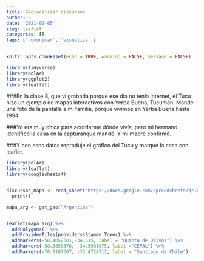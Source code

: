 ```yaml
---
title: Geolocalizar discursos
author: ~
date: '2021-02-05'
slug: leaflet
categories: []
tags: ['comunicar', 'visualizar']
---
```


```r
knitr::opts_chunk$set(echo = TRUE, warning = FALSE, message = FALSE)
```

```r
library(tidyverse)
library(polAr)
library(ggplot2)
library(leaflet)
```
###En la clase 8, que vi grabada porque ese día no tenía internet, el Tucu hizo un ejemplo de mapas interactivos con Yerba Buena, Tucumán. Mandé una foto de la pantalla a mi familia, porque vivimos en Yerba Buena hasta 1994.

###Yo era muy chica para acordarme dónde vivía, pero mi hermano identificó la casa en la capturanque mandé. Y mi madre confirmó.

###Y con esos datos reproduje el gráfico del Tucu y marqué la casa con leaflet.

```r

library(polAr)
library(leaflet)
library(googlesheets4)


discursos_mapa <- read_sheet("https://docs.google.com/spreadsheets/d/1LjyV4saiEPvt9uT4N6_VEgUw1NAA11NzmQYAFfQ1Z28/edit?usp=sharing") %>% 
  print()

mapa_arg <- get_geo("Argentina")


leaflet(mapa_arg) %>% 
  addPolygons() %>%
  addProviderTiles(providers$Stamen.Toner) %>% 
  addMarkers(-58.4852501,-34.515, label = "Quinta de Olivos") %>% 
  addMarkers(-58.3858376, -34.5981075, label ="CEPAL") %>% 
  addMarkers(-70.9107307, -33.4724712, label = "Santiago de Chile")


```

